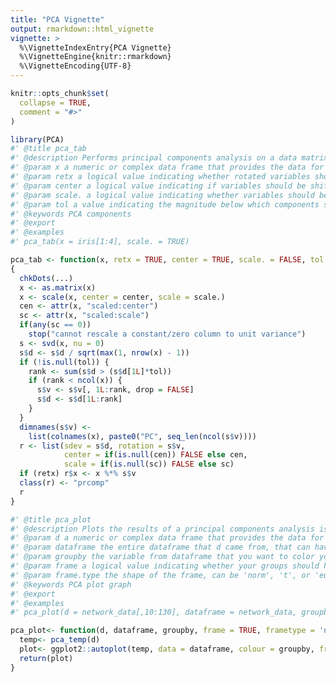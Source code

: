 ```yaml
---
title: "PCA Vignette"
output: rmarkdown::html_vignette
vignette: >
  %\VignetteIndexEntry{PCA Vignette}
  %\VignetteEngine{knitr::rmarkdown}
  %\VignetteEncoding{UTF-8}
---
```


```r
knitr::opts_chunk$set(
  collapse = TRUE,
  comment = "#>"
)
```

```r
library(PCA)
#' @title pca_tab
#' @description Performs principal components analysis on a data matrix and returns the result in tabular form
#' @param x a numeric or complex data frame that provides the data for the analysis
#' @param retx a logical value indicating whether rotated variables should be returned
#' @param center a logical value indicating if variables should be shifted to be zero centered
#' @param scale. a logical value indicating whether variables should be scaled to have unit variance before analysis
#' @param tol a value indicating the magnitude below which components should be omitted
#' @keywords PCA components
#' @export
#' @examples
#' pca_tab(x = iris[1:4], scale. = TRUE)

pca_tab <- function(x, retx = TRUE, center = TRUE, scale. = FALSE, tol = NULL, ...)
{
  chkDots(...)
  x <- as.matrix(x)
  x <- scale(x, center = center, scale = scale.)
  cen <- attr(x, "scaled:center")
  sc <- attr(x, "scaled:scale")
  if(any(sc == 0))
    stop("cannot rescale a constant/zero column to unit variance")
  s <- svd(x, nu = 0)
  s$d <- s$d / sqrt(max(1, nrow(x) - 1))
  if (!is.null(tol)) {
    rank <- sum(s$d > (s$d[1L]*tol))
    if (rank < ncol(x)) {
      s$v <- s$v[, 1L:rank, drop = FALSE]
      s$d <- s$d[1L:rank]
    }
  }
  dimnames(s$v) <-
    list(colnames(x), paste0("PC", seq_len(ncol(s$v))))
  r <- list(sdev = s$d, rotation = s$v,
            center = if(is.null(cen)) FALSE else cen,
            scale = if(is.null(sc)) FALSE else sc)
  if (retx) r$x <- x %*% s$v
  class(r) <- "prcomp"
  r
}

#' @title pca_plot
#' @description Plots the results of a principal components analysis is 2 dimensions
#' @param d a numeric or complex data frame that provides the data for the analysis
#' @param dataframe the entire dataframe that d came from, that can have variables as factors to group the results
#' @param groupby the variable from dataframe that you want to color your plot by
#' @param frame a logical value indicating whether your groups should have a geometric shape drawn around them
#' @param frame.type the shape of the frame, can be 'norm', 't', or 'euclid'. Default is 'norm' which creates an ellipse around the groups
#' @keywords PCA plot graph
#' @export
#' @examples
#' pca_plot(d = network_data[,10:130], dataframe = network_data, groupby = 'History3', frame = TRUE, frametype = 'norm')

pca_plot<- function(d, dataframe, groupby, frame = TRUE, frametype = 'norm'){
  temp<- pca_temp(d)
  plot<- ggplot2::autoplot(temp, data = dataframe, colour = groupby, frame = frame, frame.type = frametype)
  return(plot)
}

```
